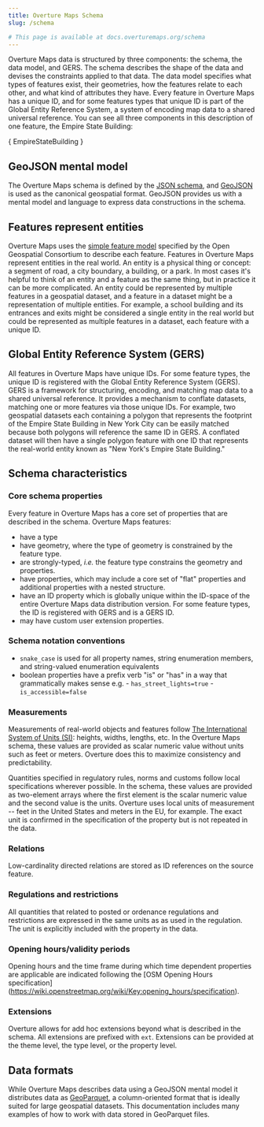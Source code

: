 ```yaml
---
title: Overture Maps Schema
slug: /schema

# This page is available at docs.overturemaps.org/schema
---
```


Overture Maps data is structured by three components: the schema, the data model, and GERS. The schema describes the shape of the data and devises the constraints applied to that data. The data model specifies what types of features exist, their geometries, how the features relate to each other, and what kind of attributes they have. Every feature in Overture Maps has a unique ID, and for some features types that unique ID is part of the Global Entity Reference System, a system of encoding map data to a shared universal reference. You can see all three components in this description of one feature, the Empire State Building:

 <CodeBlock language="json">{ EmpireStateBuilding }</CodeBlock>

## GeoJSON mental model

 The Overture Maps schema is defined by the [JSON schema](https://json-schema.org/), and [GeoJSON](https://geojson.org/) is used as the canonical geospatial format. GeoJSON provides us with a mental model and language to express data constructions in the schema.

## Features represent entities
Overture Maps uses the [simple feature model](https://www.ogc.org/standard/sfa/) specified by the Open Geospatial Consortium to describe each feature. Features in Overture Maps represent entities in the real world. An entity is a physical thing or concept: a segment of road, a city boundary, a building, or a park. In most cases it's helpful to think of an entity and a feature as the same thing, but in practice it can be more complicated. An entity could be represented by multiple features in a geospatial dataset, and a feature in a dataset might be a representation of multiple entities. For example, a school building and its entrances and exits might be considered a single entity in the real world but could be represented as multiple features in a dataset, each feature with a unique ID.

## Global Entity Reference System (GERS)
All features in Overture Maps have unique IDs. For some feature types, the unique ID is registered with the Global Entity Reference System (GERS). GERS is a framework for structuring, encoding, and matching map data to a shared universal reference. It provides a mechanism to conflate datasets, matching one or more features via those unique IDs. For example, two geospatial datasets each containing a polygon that represents the footprint of the Empire State Building in New York City can be easily matched because both polygons will reference the same ID in GERS. A conflated dataset will then have a single polygon feature with one ID that represents the real-world entity known as "New York's Empire State Building."

## Schema characteristics

### Core schema properties
Every feature in Overture Maps has a core set of properties that are described in the schema. Overture Maps features:

- have a type
- have geometry, where the type of geometry is constrained by the feature type.
- are strongly-typed, _i.e._ the feature type constrains the geometry and properties.
- have properties, which may include a core set of "flat" properties and additional properties with a nested structure.
- have an ID property which is globally unique within the ID-space of the entire Overture Maps data distribution version. For some feature types, the ID is registered with GERS and is a GERS ID.
- may have custom user extension properties.

### Schema notation conventions
   - `snake_case` is used for all property names, string enumeration members, and string-valued enumeration equivalents
   - boolean properties have a prefix verb "is" or "has" in a way that grammatically makes sense
      e.g.
	     - `has_street_lights=true`
		 - `is_accessible=false`

### Measurements

Measurements of real-world objects and features follow [The International System of Units (SI)](https://www.bipm.org/en/publications/si-brochure): heights, widths, lengths, etc. In the Overture Maps schema, these values are provided as scalar numeric value without units such as feet or meters. Overture does this to maximize consistency and predictability.

Quantities specified in regulatory rules, norms and customs follow local specifications wherever possible. In the schema, these values are provided as two-element arrays where the first element is the scalar numeric value and the second value is the units. Overture uses local units of measurement -- feet in the United States and meters in the EU, for example. The exact unit is confirmed in the specification of the property but is not repeated in the data.

### Relations
Low-cardinality directed relations are stored as ID references on the source feature.

### Regulations and restrictions

All quantities that related to posted or ordenance regulations and restrictions are expressed in the same units as as used in the regulation. The unit is explicitly included with the property in the data.

### Opening hours/validity periods

Opening hours and the time frame during which time dependent properties are applicable are indicated following the [OSM Opening Hours specification] (https://wiki.openstreetmap.org/wiki/Key:opening_hours/specification).

### Extensions
Overture allows for add hoc extensions beyond what is described in the schema. All extensions are prefixed with `ext`. Extensions can be provided at the theme level, the type level, or the property level.


## Data formats

While Overture Maps describes data using a GeoJSON mental model it distributes data as [GeoParquet](https://geoparquet.org/), a column-oriented format that is ideally suited for large geospatial datasets. This documentation includes many examples of how to work with data stored in GeoParquet files.
